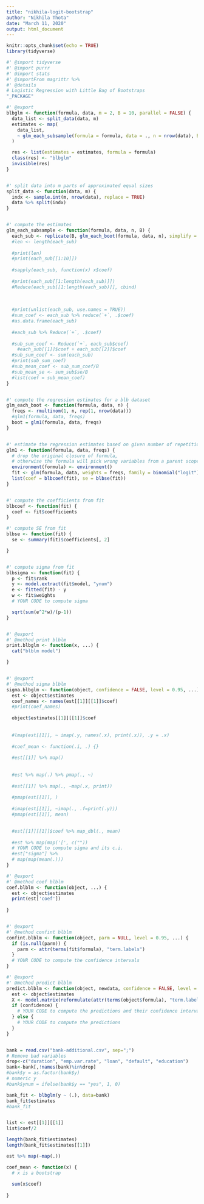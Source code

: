 ```yaml
---
title: "nikhila-logit-bootstrap"
author: "Nikhila Thota"
date: "March 11, 2020"
output: html_document
---
```


```r
knitr::opts_chunk$set(echo = TRUE)
library(tidyverse)
```

```r
#' @import tidyverse
#' @import purrr
#' @import stats
#' @importFrom magrittr %>%
#' @details
# Logistic Regression with Little Bag of Bootstraps
"_PACKAGE"

#' @export
blbglm <- function(formula, data, m = 2, B = 10, parallel = FALSE) {
  data_list <- split_data(data, m)
  estimates <- map(
    data_list,
    ~ glm_each_subsample(formula = formula, data = ., n = nrow(data), B = B)
  )

  res <- list(estimates = estimates, formula = formula)
  class(res) <- "blbglm"
  invisible(res)
}


#' split data into m parts of approximated equal sizes
split_data <- function(data, m) {
  indx <- sample.int(m, nrow(data), replace = TRUE)
  data %>% split(indx)
}


#' compute the estimates
glm_each_subsample <- function(formula, data, n, B) {
  each_sub <- replicate(B, glm_each_boot(formula, data, n), simplify = FALSE)
  #len <- length(each_sub)
  
  #print(len)
  #print(each_sub[[1:10]])
  
  #sapply(each_sub, function(x) x$coef)
  
  #print(each_sub[[1:length(each_sub)]])
  #Reduce(each_sub[[1:length(each_sub)]], cbind)
  
  
  
  #print(unlist(each_sub, use.names = TRUE))
  #sum_coef <- each_sub %>% reduce(`+`, .$coef)
  #as.data.frame(each_sub)
  
  #each_sub %>% Reduce(`+`, .$coef)
  
  #sub_sum_coef <- Reduce(`+`, each_sub$coef)
    #each_sub[[1]]$coef + each_sub[[2]]$coef
  #sub_sum_coef <- sum(each_sub)
  #print(sub_sum_coef)
  #sub_mean_coef <- sub_sum_coef/B
  #sub_mean_se <- sum_sub$se/B
  #list(coef = sub_mean_coef)
}


#' compute the regression estimates for a blb dataset
glm_each_boot <- function(formula, data, n) {
  freqs <- rmultinom(1, n, rep(1, nrow(data)))
  #glm1(formula, data, freqs)
  boot = glm1(formula, data, freqs)
}


#' estimate the regression estimates based on given number of repetitions
glm1 <- function(formula, data, freqs) {
  # drop the original closure of formula,
  # otherwise the formula will pick wrong variables from a parent scope.
  environment(formula) <- environment()
  fit <- glm(formula, data, weights = freqs, family = binomial("logit"), control = list(maxit = 50))
  list(coef = blbcoef(fit), se = blbse(fit))
}


#' compute the coefficients from fit
blbcoef <- function(fit) {
  coef <- fit$coefficients
}

#' compute SE from fit
blbse <- function(fit) {
  se <- summary(fit)$coefficients[, 2]

}


#' compute sigma from fit
blbsigma <- function(fit) {
  p <- fit$rank
  y <- model.extract(fit$model, "ynum")
  e <- fitted(fit) - y
  w <- fit$weights
  # YOUR CODE to compute sigma

  sqrt(sum(e^2*w)/(p-1))
}


#' @export
#' @method print blblm
print.blbglm <- function(x, ...) {
  cat("blblm model")

}


#' @export
#' @method sigma blblm
sigma.blbglm <- function(object, confidence = FALSE, level = 0.95, ...) {
  est <- object$estimates
  coef_names <- names(est[[1]][[1]]$coef)
  #print(coef_names)
  
  object$estimates[[1]][[1]]$coef
  
  
  #lmap(est[[1]], ~ imap(.y, names(.x), print(.x)), .y = .x)
  
  #coef_mean <- function(.i, .) {}
  
  #est[[1]] %>% map()
    
  
  #est %>% map(.) %>% pmap(., ~) 
  
  #est[[1]] %>% map(., ~map(.x, print))
  
  #pmap(est[[1]], ) 
  
  #imap(est[[1]], ~imap(., .f=print(.y)))
  #pmap(est[[1]], mean)

  
  #est[[1]][[1]]$coef %>% map_dbl(., mean)
  
  #est %>% map(map('[', c(""))
  # YOUR CODE to compute sigma and its c.i.
  #est["sigma"] %>%
  # map(map(mean(.)))
}

#' @export
#' @method coef blblm
coef.blblm <- function(object, ...) {
  est <- object$estimates
  print(est['coef'])
  
}


#' @export
#' @method confint blblm
confint.blblm <- function(object, parm = NULL, level = 0.95, ...) {
  if (is.null(parm)) {
    parm <- attr(terms(fit$formula), "term.labels")
  }
  # YOUR CODE to compute the confidence intervals
}

#' @export
#' @method predict blblm
predict.blblm <- function(object, newdata, confidence = FALSE, level = 0.95, ...) {
  est <- object$estimates
  X <- model.matrix(reformulate(attr(terms(object$formula), "term.labels")), newdata)
  if (confidence) {
    # YOUR CODE to compute the predictions and their confidence intervals
  } else {
    # YOUR CODE to compute the predictions
  }
}



```

```r
bank = read.csv("bank-additional.csv", sep=";")
# Remove bad variables
drop<-c("duration", "emp.var.rate", "loan", "default", "education")
bank<-bank[,!names(bank)%in%drop]
#bank$y = as.factor(bank$y)
# numeric y
#bank$ynum = ifelse(bank$y == "yes", 1, 0)
```

```r
bank_fit <- blbglm(y ~ (.), data=bank)
bank_fit$estimates
#bank_fit
```

```r


```

```r
list <- est[[1]][[1]]
list$coef/2

```
```r
length(bank_fit$estimates)
length(bank_fit$estimates[[1]])
```

```r
est %>% map(~map(.))

coef_mean <- function(x) {
  # x is a bootstrap
  
  sum(x$coef)
  
}



```